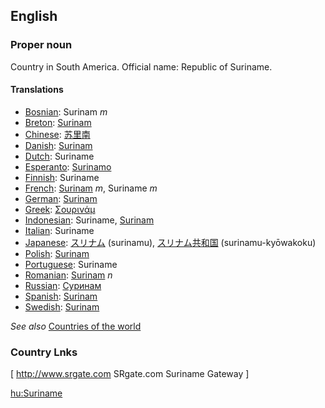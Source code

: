 ==English==

===Proper noun===

Country in South America. Official name: Republic of Suriname.

====Translations====

*[[Bosnian]]: Surinam ''m''
*[[Breton]]: [[Surinam]]
*[[Chinese]]: [[苏里南]]
*[[Danish]]: [[Surinam]]
*[[Dutch]]: Suriname
*[[Esperanto]]: [[Surinamo]]
*[[Finnish]]: Suriname
*[[French]]: [[Surinam]] ''m'', Suriname ''m''
*[[German]]: [[Surinam]]
*[[Greek]]: [[Σουρινάμ]]
*[[Indonesian]]: Suriname, [[Surinam]]
*[[Italian]]: Suriname
*[[Japanese]]: [[スリナム]] (surinamu), [[スリナム]][[共和国]] (surinamu-kyōwakoku)
*[[Polish]]: [[Surinam]]
*[[Portuguese]]: Suriname
*[[Romanian]]: [[Surinam]] ''n''
*[[Russian]]: [[Суринам]]
*[[Spanish]]: [[Surinam]]
*[[Swedish]]: [[Surinam]]

''See also'' [[Countries of the world]]

===Country Lnks===

[ http://www.srgate.com SRgate.com Suriname Gateway ]

[[hu:Suriname]]